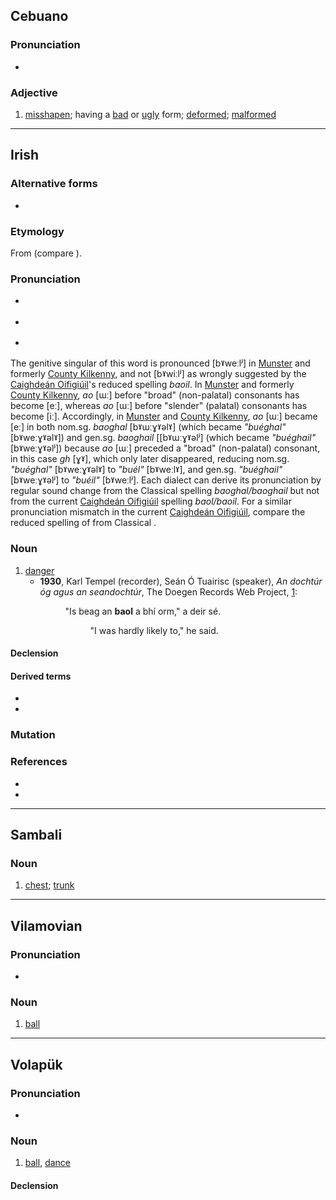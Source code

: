 ==Cebuano==

===Pronunciation===
* {{hyph|ceb|ba|ol}}

===Adjective===
{{head|ceb|adjective}}

# [[misshapen]]; having a [[bad]] or [[ugly]] form; [[deformed]]; [[malformed]]

----

==Irish==

===Alternative forms===
* {{l|ga|baoghal}}

===Etymology===
From {{inh|ga|sga|báegul||unguarded condition, danger, hazard, vulnerability; chance, opportunity (of taking by surprise, inflicting an injury); making a mistake in judgement, etc., liability arising from error (or negligence ?)}} (compare {{cog|gd|baoghal||weirdo; fool, idiot; harm, peril, crisis}}).

===Pronunciation===
* {{a|Munster}} {{IPA|ga|/bˠeːl̪ˠ/}}
* {{a|Connacht}} {{IPA|ga|/bˠiːlˠ/}}
* {{a|Ulster}} {{IPA|ga|/bˠiːlˠ/|/bˠɯːlˠ/|qual2=older}}

The genitive singular of this word is pronounced [bˠweːlʲ] in [[w|Munster]] and formerly [[w|County Kilkenny]], and not [bˠwiːlʲ] as wrongly suggested by the [[w|Caighdeán Oifigiúil]]'s reduced spelling ''baoil''. In [[wikipedia|Munster]] and formerly [[wikipedia|County Kilkenny]], ''ao'' [ɯː] before "broad" (non-palatal) consonants has become [eː], whereas ''ao'' [ɯː] before "slender" (palatal) consonants has become [iː]. Accordingly, in [[w|Munster]] and [[w|County Kilkenny]], ''ao'' [ɯː] became [eː] in both nom.sg. ''baoghal'' [bˠɯːɣˠəlˠ] (which became ''"buéghal"'' [bˠweːɣˠəlˠ]) and gen.sg. ''baoghail'' [[bˠɯːɣˠəlʲ] (which became ''"buéghail"'' [bˠweːɣˠəlʲ]) because ''ao'' [ɯː] preceded a "broad" (non-palatal) consonant, in this case ''gh'' [ɣˠ], which only later disappeared, reducing nom.sg. ''"buéghal"'' [bˠweːɣˠəlˠ] to ''"buél"'' [bˠweːlˠ], and gen.sg. ''"buéghail"'' [bˠweːɣˠəlʲ] to ''"buéil"'' [bˠweːlʲ]. Each dialect can derive its pronunciation by regular sound change from the Classical spelling ''baoghal/baoghail'' but not from the current [[w|Caighdeán Oifigiúil]] spelling ''baol/baoil''. For a similar pronunciation mismatch in the current [[w|Caighdeán Oifigiúil]], compare the reduced spelling of {{l|ga|saol}} from Classical {{l|ga|saoghal}}.

===Noun===
{{ga-noun|m|baoil|-}}

# [[danger]]
#* '''1930''', Karl Tempel (recorder), Seán Ó Tuairisc (speaker), ''An dochtúr óg agus an seandochtúr'', The Doegen Records Web Project, [https://doegen.ie/LA_1169g2]:
#*: "Is beag an '''baol''' a bhí orm," a deir sé.
#*:: "I was hardly likely to," he said.

====Declension====
{{ga-decl-m1-nopl|b|aol|aoil}}

====Derived terms====
* {{l|ga|baolach|pos=a||dangerous}}
* {{l|ga|bearna bhaoil||gap of danger}}

===Mutation===
{{ga-mut}}

===References===
* {{R:ga:Ó Dónaill}}
* {{R:DIL|5134|head=báegul}}

----

==Sambali==

===Noun===
{{head|xsb|noun|head=baól}}

# [[chest]]; [[trunk]]

----

==Vilamovian==

===Pronunciation===
* {{audio|wym|Wym-baol (wersja Józefa Gary).ogg|Audio}}

===Noun===
{{wym-noun|f|pl=baola}}

# [[ball]]

----

==Volapük==

===Pronunciation===
* {{IPA|vo|/baˈol/}}

===Noun===
{{vo-noun}}

# [[ball]], [[dance]]

====Declension====
{{vo-decl-noun}}